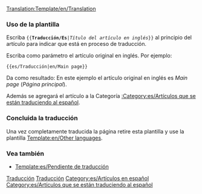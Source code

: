 <noinclude>[[Translation:Template/en/Translation]]</noinclude><noinclude></noinclude>{{en/Ambox| type  = style
| image = en/Translation.png
| text  = <strong>Este artículo se está traduciendo del original en inglés: <includeonly>[{{SERVER}}{{localurl:{{NAMESPACE}}:{{{1}}}|action=view}} {{{1}}}]</includeonly><noinclude>{{{1}}}</noinclude>.</strong><br/>
<p style="font-size: 90%">Puedes colaborar ayudando a su [{{SERVER}}{{localurl:{{NAMESPACE}}:{{PAGENAME}}|action=edit}} mejora en la redacción]. Usa el [[es/Wiki/Manual de Estilo|Manual de Estilo]] para una correcta edición.<br/>
Recuerda quitar esta plantilla una vez que el artículo haya sido correctamente traducido.</p>
}}<noinclude>
===Uso de la plantilla ===
Escriba <code><nowiki>{{</nowiki>'''Traducción/Es'''|''Título del artículo en inglés''<nowiki>}}</nowiki></code> al principio del artículo para indicar que está en proceso de traducción.
<p>Escriba como parámetro el artículo original en inglés. Por ejemplo:</p>
<pre>{{es/Traducción|en/Main page}}</pre>
Da como resultado:
{{es/Traducción|en/Main page}}
En este ejemplo el artículo original en inglés es ''Main page'' (''Página principal'').
<p>Además se agregará el artículo a la Categoría [[:Category:es/Artículos que se están traduciendo al español]].</p>

===Concluida la traducción===
Una vez completamente traducida la página retire esta plantilla y use la plantilla [[Template:en/Other languages]].

===Vea también===
* [[Template:es/Pendiente de traducción]]

[[Category:es/Plantillas|Traducción]][[Category:es/Cajas de mensajes|Traducción]][[Category:es/Artículos en español]]
</noinclude><includeonly>[[Category:es/Artículos que se están traduciendo al español]]</includeonly>